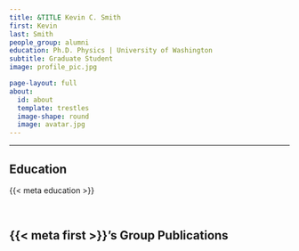 ```yaml
---
title: &TITLE Kevin C. Smith
first: Kevin
last: Smith
people_group: alumni
education: Ph.D. Physics | University of Washington
subtitle: Graduate Student
image: profile_pic.jpg

page-layout: full
about: 
  id: about
  template: trestles
  image-shape: round
  image: avatar.jpg
---
```


<hr>


:::{#about}



## Education
{{< meta education >}}

<br>

:::

## {{< meta first >}}'s Group Publications

:::{#pubs}
:::